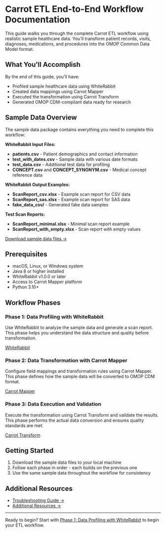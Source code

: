 # Carrot ETL End-to-End Workflow Documentation

This guide walks you through the complete Carrot ETL workflow using realistic sample healthcare data. You'll transform patient records, visits, diagnoses, medications, and procedures into the OMOP Common Data Model format.

## What You'll Accomplish

By the end of this guide, you'll have:
- Profiled sample healthcare data using WhiteRabbit
- Created data mappings using Carrot Mapper
- Executed the transformation using Carrot Transform
- Generated OMOP CDM-compliant data ready for research

## Sample Data Overview

The sample data package contains everything you need to complete this workflow:

**WhiteRabbit Input Files:**
- **patients.csv** - Patient demographics and contact information
- **test_with_dates.csv** - Sample data with various date formats
- **test_data.csv** - Additional test data for profiling
- **CONCEPT.csv** and **CONCEPT_SYNONYM.csv** - Medical concept reference data

**WhiteRabbit Output Examples:**
- **ScanReport_csv.xlsx** - Example scan report for CSV data
- **ScanReport_sas.xlsx** - Example scan report for SAS data
- **fake_data_csv/** - Generated fake data samples

**Test Scan Reports:**
- **ScanReport_minimal.xlsx** - Minimal scan report example
- **ScanReport_with_empty.xlsx** - Scan report with empty values

[Download sample data files →](/sample-data/sample-data.zip)

## Prerequisites

- macOS, Linux, or Windows system
- Java 8 or higher installed
- WhiteRabbit v1.0.0 or later
- Access to Carrot Mapper platform
- Python 3.10+

## Workflow Phases

### Phase 1: Data Profiling with WhiteRabbit
Use WhiteRabbit to analyze the sample data and generate a scan report. This phase helps you understand the data structure and quality before transformation.

[WhiteRabbit](./carrot_etl_workflow/phase1_whiterabbit)

### Phase 2: Data Transformation with Carrot Mapper
Configure field mappings and transformation rules using Carrot Mapper. This phase defines how the sample data will be converted to OMOP CDM format.

[Carrot Mapper](./carrot_etl_workflow/phase2_mapper)

### Phase 3: Data Execution and Validation
Execute the transformation using Carrot Transform and validate the results. This phase performs the actual data conversion and ensures quality standards are met.

[Carrot Transform](./carrot_etl_workflow/phase3_execution)

## Getting Started

1. Download the sample data files to your local machine
2. Follow each phase in order - each builds on the previous one
3. Use the same sample data throughout the workflow for consistency

## Additional Resources

- [Troubleshooting Guide →](./carrot_etl_workflow/troubleshooting)
- [Additional Resources →](./carrot_etl_workflow/resources)

---

Ready to begin? Start with [Phase 1: Data Profiling with WhiteRabbit](./carrot_etl_workflow/phase1_whiterabbit) to begin your ETL workflow.